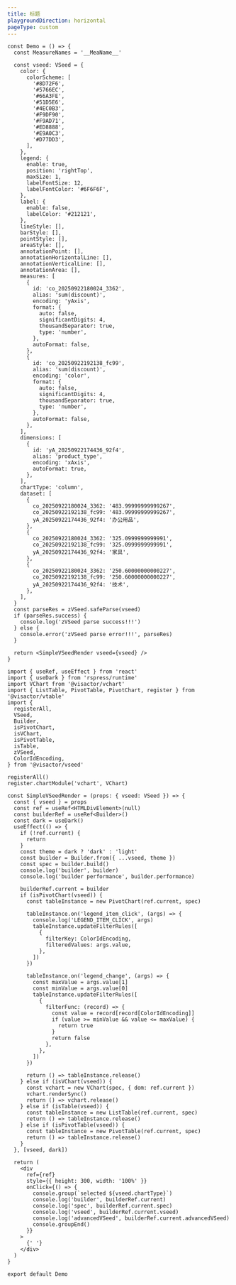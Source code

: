 ```yaml
---
title: 标题
playgroundDirection: horizontal
pageType: custom
---
```


```tsx
const Demo = () => {
  const MeasureNames = '__MeaName__'

  const vseed: VSeed = {
    color: {
      colorScheme: [
        '#8D72F6',
        '#5766EC',
        '#66A3FE',
        '#51D5E6',
        '#4EC0B3',
        '#F9DF90',
        '#F9AD71',
        '#ED8888',
        '#E9A0C3',
        '#D77DD3',
      ],
    },
    legend: {
      enable: true,
      position: 'rightTop',
      maxSize: 1,
      labelFontSize: 12,
      labelFontColor: '#6F6F6F',
    },
    label: {
      enable: false,
      labelColor: '#212121',
    },
    lineStyle: [],
    barStyle: [],
    pointStyle: [],
    areaStyle: [],
    annotationPoint: [],
    annotationHorizontalLine: [],
    annotationVerticalLine: [],
    annotationArea: [],
    measures: [
      {
        id: 'co_20250922180024_3362',
        alias: 'sum(discount)',
        encoding: 'yAxis',
        format: {
          auto: false,
          significantDigits: 4,
          thousandSeparator: true,
          type: 'number',
        },
        autoFormat: false,
      },
      {
        id: 'co_20250922192138_fc99',
        alias: 'sum(discount)',
        encoding: 'color',
        format: {
          auto: false,
          significantDigits: 4,
          thousandSeparator: true,
          type: 'number',
        },
        autoFormat: false,
      },
    ],
    dimensions: [
      {
        id: 'yA_20250922174436_92f4',
        alias: 'product_type',
        encoding: 'xAxis',
        autoFormat: true,
      },
    ],
    chartType: 'column',
    dataset: [
      {
        co_20250922180024_3362: '483.99999999999267',
        co_20250922192138_fc99: '483.99999999999267',
        yA_20250922174436_92f4: '办公用品',
      },
      {
        co_20250922180024_3362: '325.0999999999991',
        co_20250922192138_fc99: '325.0999999999991',
        yA_20250922174436_92f4: '家具',
      },
      {
        co_20250922180024_3362: '250.60000000000227',
        co_20250922192138_fc99: '250.60000000000227',
        yA_20250922174436_92f4: '技术',
      },
    ],
  }
  const parseRes = zVSeed.safeParse(vseed)
  if (parseRes.success) {
    console.log('zVSeed parse success!!!')
  } else {
    console.error('zVSeed parse error!!!', parseRes)
  }

  return <SimpleVSeedRender vseed={vseed} />
}

import { useRef, useEffect } from 'react'
import { useDark } from 'rspress/runtime'
import VChart from '@visactor/vchart'
import { ListTable, PivotTable, PivotChart, register } from '@visactor/vtable'
import {
  registerAll,
  VSeed,
  Builder,
  isPivotChart,
  isVChart,
  isPivotTable,
  isTable,
  zVSeed,
  ColorIdEncoding,
} from '@visactor/vseed'

registerAll()
register.chartModule('vchart', VChart)

const SimpleVSeedRender = (props: { vseed: VSeed }) => {
  const { vseed } = props
  const ref = useRef<HTMLDivElement>(null)
  const builderRef = useRef<Builder>()
  const dark = useDark()
  useEffect(() => {
    if (!ref.current) {
      return
    }
    const theme = dark ? 'dark' : 'light'
    const builder = Builder.from({ ...vseed, theme })
    const spec = builder.build()
    console.log('builder', builder)
    console.log('builder performance', builder.performance)

    builderRef.current = builder
    if (isPivotChart(vseed)) {
      const tableInstance = new PivotChart(ref.current, spec)

      tableInstance.on('legend_item_click', (args) => {
        console.log('LEGEND_ITEM_CLICK', args)
        tableInstance.updateFilterRules([
          {
            filterKey: ColorIdEncoding,
            filteredValues: args.value,
          },
        ])
      })

      tableInstance.on('legend_change', (args) => {
        const maxValue = args.value[1]
        const minValue = args.value[0]
        tableInstance.updateFilterRules([
          {
            filterFunc: (record) => {
              const value = record[record[ColorIdEncoding]]
              if (value >= minValue && value <= maxValue) {
                return true
              }
              return false
            },
          },
        ])
      })

      return () => tableInstance.release()
    } else if (isVChart(vseed)) {
      const vchart = new VChart(spec, { dom: ref.current })
      vchart.renderSync()
      return () => vchart.release()
    } else if (isTable(vseed)) {
      const tableInstance = new ListTable(ref.current, spec)
      return () => tableInstance.release()
    } else if (isPivotTable(vseed)) {
      const tableInstance = new PivotTable(ref.current, spec)
      return () => tableInstance.release()
    }
  }, [vseed, dark])

  return (
    <div
      ref={ref}
      style={{ height: 300, width: '100%' }}
      onClick={() => {
        console.group(`selected ${vseed.chartType}`)
        console.log('builder', builderRef.current)
        console.log('spec', builderRef.current.spec)
        console.log('vseed', builderRef.current.vseed)
        console.log('advancedVSeed', builderRef.current.advancedVSeed)
        console.groupEnd()
      }}
    >
      {' '}
    </div>
  )
}

export default Demo
```
